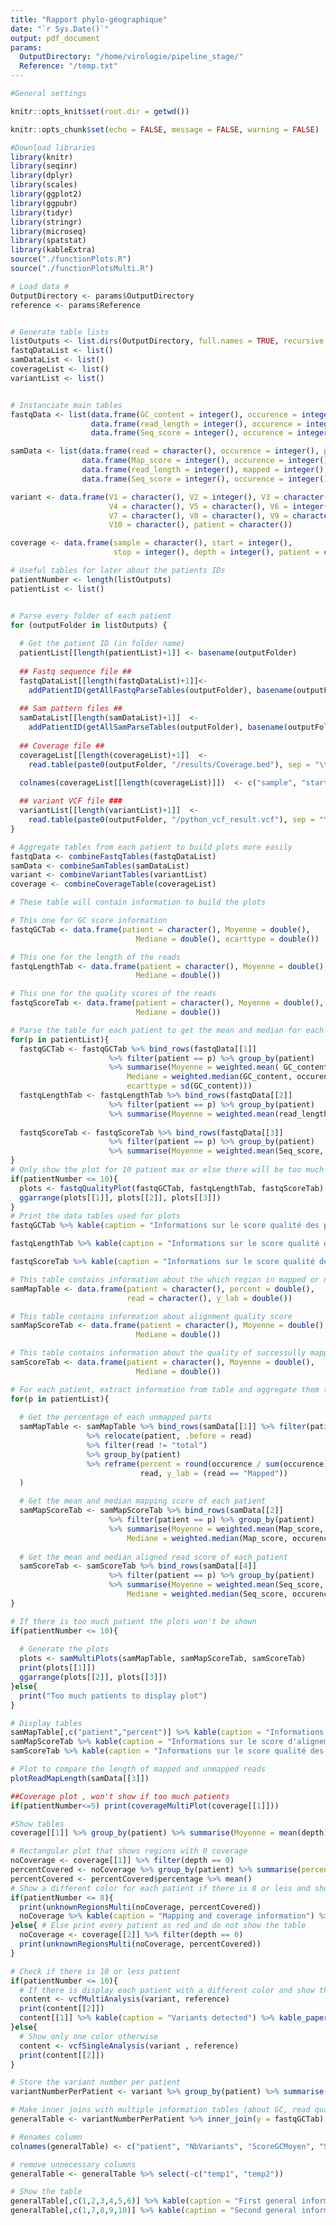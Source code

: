 ```yaml
---
title: "Rapport phylo-géographique"
date: "`r Sys.Date()`"
output: pdf_document
params:
  OutputDirectory: "/home/virologie/pipeline_stage/"
  Reference: "/temp.txt"
---
```


```{=tex}
\section{Introduction}

Ce rapport contient des informations vis à vis de la qualité et des résultats d'un séquençage associé à sa séquence de référence.
```
```r
#General settings

knitr::opts_knit$set(root.dir = getwd())

knitr::opts_chunk$set(echo = FALSE, message = FALSE, warning = FALSE)

```

```r
#Download libraries
library(knitr)
library(seqinr)
library(dplyr)
library(scales)
library(ggplot2)
library(ggpubr)
library(tidyr)
library(stringr)
library(microseq)
library(spatstat)
library(kableExtra)
source("./functionPlots.R")
source("./functionPlotsMulti.R")
```

```r
# Load data #
OutputDirectory <- params$OutputDirectory
reference <- params$Reference


# Generate table lists
listOutputs <- list.dirs(OutputDirectory, full.names = TRUE, recursive = FALSE)
fastqDataList <- list()
samDataList <- list()
coverageList <- list()
variantList <- list()


# Instanciate main tables
fastqData <- list(data.frame(GC_content = integer(), occurence = integer(), patient = character()),
                  data.frame(read_length = integer(), occurence = integer(), patient = character()),
                  data.frame(Seq_score = integer(), occurence = integer(), patient = character())) 

samData <- list(data.frame(read = character(), occurence = integer(), patient = character()),
                data.frame(Map_score = integer(), occurence = integer(), patient = character()),
                data.frame(read_length = integer(), mapped = integer(), occurence = integer(), patient = character()),
                data.frame(Seq_score = integer(), occurence = integer(), patient = character()))

variant <- data.frame(V1 = character(), V2 = integer(), V3 = character(),
                      V4 = character(), V5 = character(), V6 = integer(), 
                      V7 = character(), V8 = character(), V9 = character(), 
                      V10 = character(), patient = character())

coverage <- data.frame(sample = character(), start = integer(), 
                       stop = integer(), depth = integer(), patient = character())

# Useful tables for later about the patients IDs
patientNumber <- length(listOutputs)
patientList <- list()


# Parse every folder of each patient
for (outputFolder in listOutputs) {
  
  # Get the patient ID (in folder name)
  patientList[[length(patientList)+1]] <- basename(outputFolder)
  
  ## Fastq sequence file ##
  fastqDataList[[length(fastqDataList)+1]]<- 
    addPatientID(getAllFastqParseTables(outputFolder), basename(outputFolder))
  
  ## Sam pattern files ##
  samDataList[[length(samDataList)+1]]  <- 
    addPatientID(getAllSamParseTables(outputFolder), basename(outputFolder))
  
  ## Coverage file ##
  coverageList[[length(coverageList)+1]]  <- 
    read.table(paste0(outputFolder, "/results/Coverage.bed"), sep = "\t")%>%  mutate(patient = basename(outputFolder))
  
  colnames(coverageList[[length(coverageList)]])  <- c("sample", "start", "stop", "depth", "patient")

  ## variant VCF file ###
  variantList[[length(variantList)+1]]  <- 
    read.table(paste0(outputFolder, "/python_vcf_result.vcf"), sep = "\t") %>% mutate(patient = basename(outputFolder))
}

# Aggregate tables from each patient to build plots more easily
fastqData <- combineFastqTables(fastqDataList)
samData <- combineSamTables(samDataList)
variant <- combineVariantTables(variantList)
coverage <- combineCoverageTable(coverageList)
```

```{=tex}
\section{1. Qualité du séquençage}

```

```r
# These table will contain information to build the plots

# This one for GC score information
fastqGCTab <- data.frame(patient = character(), Moyenne = double(),
                            Mediane = double(), ecarttype = double())

# This one for the length of the reads
fastqLengthTab <- data.frame(patient = character(), Moyenne = double(),
                            Mediane = double())

# This one for the quality scores of the reads
fastqScoreTab <- data.frame(patient = character(), Moyenne = double(),
                            Mediane = double())

# Parse the table for each patient to get the mean and median for each patient
for(p in patientList){
  fastqGCTab <- fastqGCTab %>% bind_rows(fastqData[[1]] 
                      %>% filter(patient == p) %>% group_by(patient) 
                      %>% summarise(Moyenne = weighted.mean( GC_content, occurence),
                          Mediane = weighted.median(GC_content, occurence), 
                          ecarttype = sd(GC_content)))
  fastqLengthTab <- fastqLengthTab %>% bind_rows(fastqData[[2]] 
                      %>% filter(patient == p) %>% group_by(patient) 
                      %>% summarise(Moyenne = weighted.mean(read_length, occurence),Mediane = weighted.median(read_length, occurence)))
  
  fastqScoreTab <- fastqScoreTab %>% bind_rows(fastqData[[3]] 
                      %>% filter(patient == p) %>% group_by(patient) 
                      %>% summarise(Moyenne = weighted.mean(Seq_score, occurence),Mediane = weighted.median(Seq_score, occurence)))
}
# Only show the plot for 10 patient max or else there will be too much information
if(patientNumber <= 10){
  plots <- fastqQualityPlot(fastqGCTab, fastqLengthTab, fastqScoreTab)
  ggarrange(plots[[1]], plots[[2]], plots[[3]])
}
# Print the data tables used for plots 
fastqGCTab %>% kable(caption = "Informations sur le score qualité des patients") %>% kable_paper(latex_options = c("hold_position"))

fastqLengthTab %>% kable(caption = "Informations sur le score qualité des patients") %>% kable_paper(latex_options = c("hold_position"))

fastqScoreTab %>% kable(caption = "Informations sur le score qualité des patients") %>% kable_paper(latex_options = c("hold_position"))
```

\pagebreak
```{=tex}
\section{2. Qualité du mapping sur la référence}

Cette section traite de données de qualités générales du mapping des lectures

```
```r

# This table contains information about the which region in mapped or not
samMapTable <- data.frame(patient = character(), percent = double(), 
                          read = character(), y_lab = double())

# This table contains information about alignment quality score
samMapScoreTab <- data.frame(patient = character(), Moyenne = double(),
                            Mediane = double())

# This table contains information about the quality of successully mapped reads
samScoreTab <- data.frame(patient = character(), Moyenne = double(),
                            Mediane = double())

# For each patient, extract information from table and aggregate them together in the previously defined ones
for(p in patientList){
  
  # Get the percentage of each unmapped parts
  samMapTable <- samMapTable %>% bind_rows(samData[[1]] %>% filter(patient == p) 
                 %>% relocate(patient, .before = read)  
                 %>% filter(read != "total") 
                 %>% group_by(patient) 
                 %>% reframe(percent = round(occurence / sum(occurence) * 100, digits = 2), 
                             read, y_lab = (read == "Mapped")) 
  )
  
  # Get the mean and median mapping score of each patient
  samMapScoreTab <- samMapScoreTab %>% bind_rows(samData[[2]]
                      %>% filter(patient == p) %>% group_by(patient) 
                      %>% summarise(Moyenne = weighted.mean(Map_score, occurence),
                          Mediane = weighted.median(Map_score, occurence)))
    
  # Get the mean and median aligned read score of each patient
  samScoreTab <- samScoreTab %>% bind_rows(samData[[4]]
                      %>% filter(patient == p) %>% group_by(patient) 
                      %>% summarise(Moyenne = weighted.mean(Seq_score, occurence),
                          Mediane = weighted.median(Seq_score, occurence)))
}

# If there is too much patient the plots won't be shown
if(patientNumber <= 10){
  
  # Generate the plots
  plots <- samMultiPlots(samMapTable, samMapScoreTab, samScoreTab)
  print(plots[[1]])
  ggarrange(plots[[2]], plots[[3]])
}else{
  print("Too much patients to display plot")
}

# Display tables
samMapTable[,c("patient","percent")] %>% kable(caption = "Informations sur le nombre de reads mappés par patients") %>% kable_paper(latex_options = c("hold_position"))
samMapScoreTab %>% kable(caption = "Informations sur le score d'alignement par patient") %>% kable_paper(latex_options = c("hold_position"))
samScoreTab %>% kable(caption = "Informations sur le score qualité des séquences mappées par patient") %>% kable_paper(latex_options = c("hold_position"))

```

```r
# Plot to compare the length of mapped and unmapped reads
plotReadMapLength(samData[[3]])
```

\pagebreak
```{=tex}
\subsection{2.1. Couverture et profondeur du séquençage}

Cette section traite de la profondeur et de la couverture du séquençage

```
```r

##Coverage plot , won't show if too much patients
if(patientNumber<=5) print(coverageMultiPlot(coverage[[1]]))

#Show tables
coverage[[1]] %>% group_by(patient) %>% summarise(Moyenne = mean(depth), Mediane = median(depth), EcartType = sd(depth)) %>% kable(caption = "Informations sur la couverture du génome par patient") %>% kable_paper(latex_options = c("hold_position"))
```


```{=tex}
\subsection{2.2. Régions séquencées indéterminées}

Ce graphique montre en rouge les régions indeterminées, c'est à dire couverte par aucune séquence

```
```r

# Rectangular plot that shows regions with 0 coverage
noCoverage <- coverage[[1]] %>% filter(depth == 0)
percentCovered <- noCoverage %>% group_by(patient) %>% summarise(percentage = round(sum(percentage), digits = 2))
percentCovered <- percentCovered$percentage %>% mean()
# Show a different color for each patient if there is 8 or less and show the table
if(patientNumber <= 8){ 
  print(unknownRegionsMulti(noCoverage, percentCovered))
  noCoverage %>% kable(caption = "Mapping and coverage information") %>% kable_paper(latex_options = c("hold_position"))
}else{ # Else print every patient as red and do not show the table
  noCoverage <- coverage[[2]] %>% filter(depth == 0)
  print(unknownRegionsMulti(noCoverage, percentCovered))
}

```

\pagebreak
```{=tex}
\section{3. Variants détectés}

Cette section est composée d'un graphe affichant les lieux ou des variants ont 
été trouvés, acompagné d'un tableau contenant de nombreux détails


```
```r
# Check if there is 10 or less patient
if(patientNumber <= 10){
  # If there is display each patient with a different color and show the table
  content <- vcfMultiAnalysis(variant, reference)
  print(content[[2]])
  content[[1]] %>% kable(caption = "Variants detected") %>% kable_paper(latex_options = c("hold_position"))
}else{
  # Show only one color otherwise
  content <- vcfSingleAnalysis(variant , reference) 
  print(content[[2]])
}
```

```{=tex}
\section{4. Table d'informations générales par patient}

Cette section affiche des informations générales pour chaque patient

```

```r
# Store the variant number per patient
variantNumberPerPatient <- variant %>% group_by(patient) %>% summarise(nbVariants = length(patient))

# Make inner joins with multiple information tables (about GC, read quality, map quality, coverage and mapping)
generalTable <- variantNumberPerPatient %>% inner_join(y = fastqGCTab) %>% inner_join(fastqScoreTab, by = "patient") %>% inner_join(samMapScoreTab, by="patient") %>% inner_join(samMapTable %>% filter(read == "Mapped"), by = "patient")

# Renames column
colnames(generalTable) <- c("patient", "NbVariants", "ScoreGCMoyen", "ScoreGCMedian", "EcartTypeGC", "ScoreQualReadMoyen", "ScoreQualReadMedian", "ScoreQualAlignMoyen", "ScoreQualAlignMedian", "MapPercent", "temp1", "temp2")

# remove unnecessary columns
generalTable <- generalTable %>% select(-c("temp1", "temp2"))

# Show the table
generalTable[,c(1,2,3,4,5,6)] %>% kable(caption = "First general information table") %>% kable_paper(latex_options = c("hold_position"))
generalTable[,c(1,7,8,9,10)] %>% kable(caption = "Second general information table") %>% kable_paper(latex_options = c("hold_position"))
```